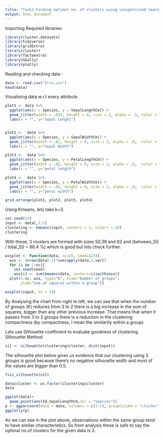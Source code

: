 ```yaml
---
title: "Task2-Finding optimal no. of clusters using unsupervised learning"
output: html_document
---
```


Importing Required libraries:

```r
library(cluster.datasets)
library(tidyverse)
library(gridExtra)
library(cluster)
library(factoextra)
library(GGally)
library(plotly)
```

Reading and checking data :
```r
data <- read.csv("Iris.csv")
head(data)
```
 
 Visualising data w.r.t every attribute.
 
```r
plot1 <- data %>% 
  ggplot(aes(x = Species, y = SepalLengthCm)) + 
  geom_jitter(width = .025, height = 0, size = 2, alpha = .5, color = "blue") +
  labs(x = "", y="Sepal Lenght")


plot2 <-  data %>%
  ggplot(aes(x = Species, y = SepalWidthCm)) + 
  geom_jitter(width = .02, height = 0, size = 2, alpha = .6,  color = "orange") +
  labs(x = "", y="Sepal Width")

plot3 <-  data %>%
  ggplot(aes(x = Species, y = PetalLengthCm)) + 
  geom_jitter(width = .02, height = 0, size = 2, alpha = .6,  color = "green") +
  labs(x = "", y="petal length")

plot4 <-  data %>%
  ggplot(aes(x = Species, y = PetalWidthCm)) + 
  geom_jitter(width = .02, height = 0, size = 2, alpha = .6,  color = "red") +
  labs(x = "", y="petal width")

grid.arrange(plot1, plot2, plot3, plot4)
```

Using Kmeans, lets take k=3.

```r
set.seed(23)
input <- data[,2:5]
clustering <- kmeans(input, centers = 3, nstart = 20)
clustering
```

With these, 3 clusters are formed with sizes 50,38 and 62 and (between_SS / total_SS =  88.4 %) which is good but lets check further.

```r
wssplot <- function(data, nc=15, seed=123){
  wss <- (nrow(data)-1)*sum(apply(data,2,var))
  for (i in 2:nc){
    set.seed(seed)
    wss[i] <- sum(kmeans(data, centers=i)$withinss)}
  plot(1:nc, wss, type="b", xlab="Number of groups",
       ylab="Sum of squares within a group")}

wssplot(input, nc = 20)
```
By Analysing the chart from right to left, we can see that when the number of groups (K) reduces from 3 to 2 there is a big increase in the sum of squares, bigger than any other previous increase. That means that when it passes from 3 to 2 groups there is a reduction in the clustering compactness (by compactness, I mean the similarity within a group).


Lets use Silhouette coefficient to evaluate goodness of clustering.
Silhouette Method:

```r
sil <- silhouette(clustering$cluster, dist(input))
```

The silhouette plot below gives us evidence that our clustering using 3 groups is good because there’s no negative silhouette width and most of the values are bigger than 0.5.

```r
fviz_silhouette(sil)
```

```r
data$cluster <- as.factor(clustering$cluster)
data
```

```r
ggplot(data)+
  geom_point(aes(Id,SepalLengthCm,col = "Species"))
p <- ggparcoord(data = data, columns = c(2:5), groupColumn = "cluster", scale = "std") + labs(x = "Iris Properties", y = "value (in standard-deviation units)", title = "Clustering")
ggplotly(p)
```

As we can see in the plot above, observations within the same group tend to have similar characteristics.
So from analysis these is safe to say the optimal no.of clusters for the given data is 3.

